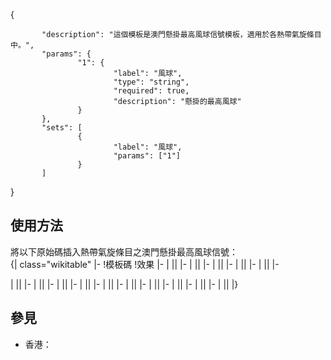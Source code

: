 <includeonly><!-- 在這裡加入模板的保護標識 --></includeonly><noinclude>{{template doc page viewed directly}}</noinclude>
<!-- 在本行下編輯模板說明 -->
{{esoteric}}
<templatedata>
{
        "description": "這個模板是澳門懸掛最高風球信號模板，適用於各熱帶氣旋條目中。",
        "params": {
                "1": {
                        "label": "風球",
                        "type": "string",
                        "required": true,
                        "description": "懸掛的最高風球"
                }
        },
        "sets": [
                {
                        "label": "風球",
                        "params": ["1"]
                }
        ]
}
</templatedata>
== 使用方法 ==
將以下原始碼插入熱帶氣旋條目之澳門懸掛最高風球信號：<br>
{| class="wikitable"
|-
!模板碼
!效果
|-
|{{tl|MOTY|1}} || {{MOTY|1}}
|-
|{{tl|MOTY|3}} || {{MOTY|3}}
|-
|{{tl|MOTY|8}} || {{MOTY|8}}
|-
|{{tl|MOTY|8NW}} || {{MOTY|8NW}}
|-
|{{tl|MOTY|8SW}} || {{MOTY|8SW}}
|-

|{{tl|MOTY|8NE}} || {{MOTY|8NE}}
|-
|{{tl|MOTY|8SE}} || {{MOTY|8SE}}
|-
|{{tl|MOTY|8NE/SE}} || {{MOTY|8NE/SE}}
|-
|{{tl|MOTY|8NE/NW/SW}} || {{MOTY|8NE/NW/SW}}
|-
|{{tl|MOTY|8SE/NW/SW}} || {{MOTY|8SE/NW/SW}}
|-
|{{tl|MOTY|8NW/SW}} || {{MOTY|8NW/SW}}
|-
|{{tl|MOTY|8NE/SE/NW}} || {{MOTY|8NE/SE/NW}}
|-
|{{tl|MOTY|8NE/SE/SW}} || {{MOTY|8NE/SE/SW}}
|-
|{{tl|MOTY|9}} || {{MOTY|9}}
|-
|{{tl|MOTY|10}} || {{MOTY|10}}
|}

== 參見 ==
*香港：{{tl|HKTY}}
<includeonly>
<!-- 本行下加入模板的分類 -->

<!-- 本行下加入模板的跨語言鏈接 -->

</includeonly>